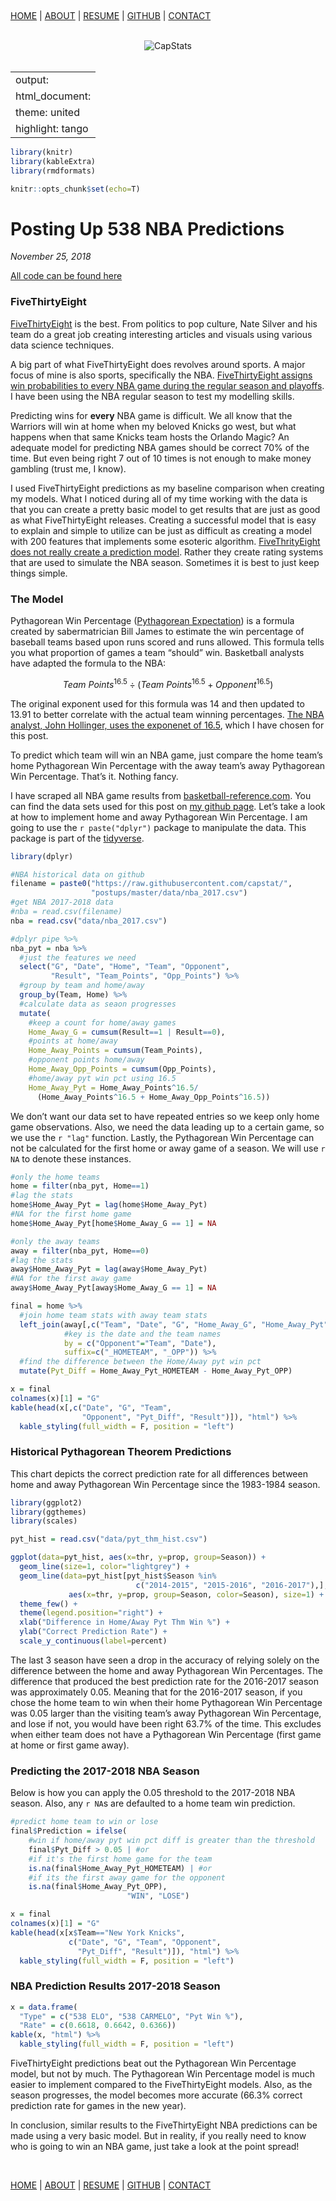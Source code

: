 </br>

<div color="lightblue" align="right">

<a href="http://statisland.com/postups/home.html">HOME</a> | <a href="http://statisland.com/postups/about.html">ABOUT</a> | <a href="http://statisland.com/postups/resume.html">RESUME</a> | <a href="https://github.com/capstat/postups/tree/master/nba538">GITHUB</a> | <a href="mailto:ncapofari@yahoo.com">CONTACT</a>

</div>

</br><center>![CapStats](head.png)</br></br></center>

---
output:
  html_document:
    theme: united
    highlight: tango
---

```r
library(knitr)
library(kableExtra)
library(rmdformats)

knitr::opts_chunk$set(echo=T)
```

# Posting Up 538 NBA Predictions
*November 25, 2018*

[All code can be found here](https://github.com/capstat/postups/tree/master/nba538)

### FiveThirtyEight

[FiveThirtyEight](https://projects.fivethirtyeight.com/2019-nba-predictions/games/) is the best.  From politics to pop culture, Nate Silver and his team do a great job creating interesting articles and visuals using various data science techniques.  

A big part of what FiveThirtyEight does revolves around sports.  A major focus of mine is also sports, specifically the NBA.  [FiveThirtyEight assigns win probabilities to every NBA game during the regular season and playoffs](https://projects.fivethirtyeight.com/2019-nba-predictions/games/).  I have been using the NBA regular season to test my modelling skills.  

Predicting wins for **every** NBA game is difficult.  We all know that the Warriors will win at home when my beloved Knicks go west, but what happens when that same Knicks team hosts the Orlando Magic?  An adequate model for predicting NBA games should be correct 70% of the time.  But even being right 7 out of 10 times is not enough to make money gambling (trust me, I know).  

I used FiveThirtyEight predictions as my baseline comparison when creating my models.  What I noticed during all of my time working with the data is that you can create a pretty basic model to get results that are just as good as what FiveThirtyEight releases.  Creating a successful model that is easy to explain and simple to utilize can be just as difficult as creating a model with 200 features that implements some esoteric algorithm.  [FiveThrityEight does not really create a prediction model](https://fivethirtyeight.com/features/from-the-warriors-to-the-knicks-how-were-predicting-the-2018-19-nba/).  Rather they create rating systems that are used to simulate the NBA season.  Sometimes it is best to just keep things simple.

### The Model

Pythagorean Win Percentage ([Pythagorean Expectation](https://en.wikipedia.org/wiki/Pythagorean_expectation)) is a formula created by sabermatrician Bill James to estimate the win percentage of baseball teams based upon runs scored and runs allowed.  This formula tells you what proportion of games a team "should" win.  Basketball analysts have adapted the formula to the NBA:

$$  Team\ Points^{16.5} \div (Team\ Points^{16.5} + Opponent^{16.5}) $$

The original exponent used for this formula was 14 and then updated to 13.91 to better correlate with the actual team winning percentages.  [The NBA analyst, John Hollinger, uses the exponenet of 16.5](https://en.wikipedia.org/wiki/Pythagorean_expectation#Use_in_basketball), which I have chosen for this post.

To predict which team will win an NBA game, just compare the home team's home Pythagorean Win Percentage with the away team's away Pythagorean Win Percentage.  That's it.  Nothing fancy.  

I have scraped all NBA game results from [basketball-reference.com](https://www.basketball-reference.com/).  You can find the data sets used for this post on [my github page](https://github.com/capstat/postups/tree/master/nba538/data).  Let's take a look at how to implement home and away Pythagorean Win Percentage.  I am going to use the ```r paste("dplyr")``` package to manipulate the data.  This package is part of the [tidyverse](https://dplyr.tidyverse.org/).

```r
library(dplyr)

#NBA historical data on github
filename = paste0("https://raw.githubusercontent.com/capstat/",
                  "postups/master/data/nba_2017.csv")
#get NBA 2017-2018 data
#nba = read.csv(filename)
nba = read.csv("data/nba_2017.csv")

#dplyr pipe %>%
nba_pyt = nba %>%
  #just the features we need
  select("G", "Date", "Home", "Team", "Opponent", 
         "Result", "Team_Points", "Opp_Points") %>%
  #group by team and home/away
  group_by(Team, Home) %>%
  #calculate data as seaon progresses
  mutate(
    #keep a count for home/away games
    Home_Away_G = cumsum(Result==1 | Result==0),
    #points at home/away
    Home_Away_Points = cumsum(Team_Points),
    #opponent points home/away
    Home_Away_Opp_Points = cumsum(Opp_Points),
    #home/away pyt win pct using 16.5
    Home_Away_Pyt = Home_Away_Points^16.5/
      (Home_Away_Points^16.5 + Home_Away_Opp_Points^16.5))
```

We don't want our data set to have repeated entries so we keep only home game observations.  Also, we need the data leading up to a certain game, so we use the ```r "lag"``` function.  Lastly, the Pythagorean Win Percentage can not be calculated for the first home or away game of a season.  We will use ```r NA``` to denote these instances. 

```r
#only the home teams
home = filter(nba_pyt, Home==1)
#lag the stats
home$Home_Away_Pyt = lag(home$Home_Away_Pyt)
#NA for the first home game
home$Home_Away_Pyt[home$Home_Away_G == 1] = NA

#only the away teams
away = filter(nba_pyt, Home==0)
#lag the stats
away$Home_Away_Pyt = lag(away$Home_Away_Pyt)
#NA for the first away game
away$Home_Away_Pyt[away$Home_Away_G == 1] = NA

final = home %>% 
  #join home team stats with away team stats
  left_join(away[,c("Team", "Date", "G", "Home_Away_G", "Home_Away_Pyt")], 
            #key is the date and the team names
            by = c("Opponent"="Team", "Date"),
            suffix=c("_HOMETEAM", "_OPP")) %>%
  #find the difference between the Home/Away pyt win pct
  mutate(Pyt_Diff = Home_Away_Pyt_HOMETEAM - Home_Away_Pyt_OPP)
```

```r
x = final
colnames(x)[1] = "G"
kable(head(x[,c("Date", "G", "Team", 
                "Opponent", "Pyt_Diff", "Result")]), "html") %>%
  kable_styling(full_width = F, position = "left")
```

### Historical Pythagorean Theorem Predictions

This chart depicts the correct prediction rate for all differences between home and away Pythagorean Win Percentage since the 1983-1984 season.  

```r
library(ggplot2)
library(ggthemes)
library(scales)

pyt_hist = read.csv("data/pyt_thm_hist.csv")

ggplot(data=pyt_hist, aes(x=thr, y=prop, group=Season)) +
  geom_line(size=1, color="lightgrey") + 
  geom_line(data=pyt_hist[pyt_hist$Season %in% 
                            c("2014-2015", "2015-2016", "2016-2017"),], 
             aes(x=thr, y=prop, group=Season, color=Season), size=1) + 
  theme_few() +
  theme(legend.position="right") +
  xlab("Difference in Home/Away Pyt Thm Win %") + 
  ylab("Correct Prediction Rate") +
  scale_y_continuous(label=percent)
```

The last 3 season have seen a drop in the accuracy of relying solely on the difference between the home and away Pythagorean Win Percentages.  The difference that produced the best prediction rate for the 2016-2017 season was approximately 0.05.  Meaning that for the 2016-2017 season, if you chose the home team to win when their home Pythagorean Win Percentage was 0.05 larger than the visiting team's away Pythagorean Win Percentage, and lose if not, you would have been right 63.7% of the time.  This excludes when either team does not have a Pythagorean Win Percentage (first game at home or first game away).

### Predicting the 2017-2018 NBA Season

Below is how you can apply the 0.05 threshold to the 2017-2018 NBA season.  Also, any ```r NA```s are defaulted to a home team win prediction.

```r
#predict home team to win or lose
final$Prediction = ifelse(
    #win if home/away pyt win pct diff is greater than the threshold
    final$Pyt_Diff > 0.05 | #or
    #if it's the first home game for the team
    is.na(final$Home_Away_Pyt_HOMETEAM) | #or
    #if its the first away game for the opponent
    is.na(final$Home_Away_Pyt_OPP),
                          "WIN", "LOSE")
```

```r
x = final
colnames(x)[1] = "G"
kable(head(x[x$Team=="New York Knicks",
             c("Date", "G", "Team", "Opponent", 
               "Pyt_Diff", "Result")]), "html") %>%
  kable_styling(full_width = F, position = "left")
```

### NBA Prediction Results 2017-2018 Season

```r
x = data.frame(
  "Type" = c("538 ELO", "538 CARMELO", "Pyt Win %"),
  "Rate" = c(0.6618, 0.6642, 0.6366)) 
kable(x, "html") %>%
  kable_styling(full_width = F, position = "left")
```

FiveThirtyEight predictions beat out the Pythagorean Win Percentage model, but not by much.  The Pythagorean Win Percentage model is much easier to implement compared to the FiveThirtyEight models.  Also, as the season progresses, the model becomes more accurate (66.3% correct prediction rate for games in the new year).   

In conclusion, similar results to the FiveThirtyEight NBA predictions can be made using a very basic model.  But in reality, if you really need to know who is going to win an NBA game, just take a look at the point spread!


</br>

<div color="lightblue" align="center">

<a href="http://statisland.com/postups/home.html">HOME</a> | <a href="http://statisland.com/postups/about.html">ABOUT</a> | <a href="http://statisland.com/postups/resume.html">RESUME</a> | <a href="https://github.com/capstat/postups/tree/master/nba538">GITHUB</a> | <a href="mailto:ncapofari@yahoo.com">CONTACT</a>

</div>






